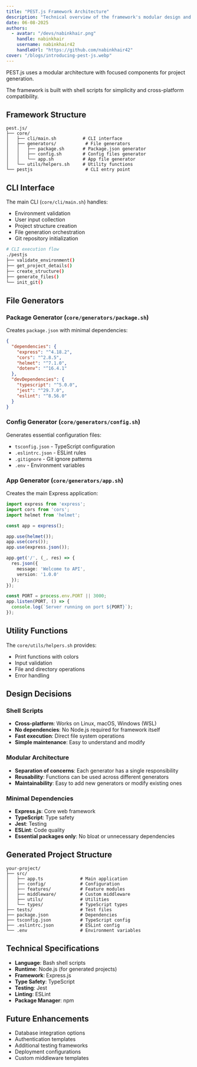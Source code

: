 ```yaml
---
title: "PEST.js Framework Architecture"
description: "Technical overview of the framework's modular design and file generation system"
date: 06-08-2025
authors:
  - avatar: "/devs/nabinkhair.png"
    handle: nabinkhair
    username: nabinkhair42
    handleUrl: "https://github.com/nabinkhair42"
cover: "/blogs/introducing-pest-js.webp"
---
```


PEST.js uses a modular architecture with focused components for project generation.

<Note type="success">
  The framework is built with shell scripts for simplicity and cross-platform compatibility.
</Note>

## Framework Structure

```
pest.js/
├── core/
│   ├── cli/main.sh          # CLI interface
│   ├── generators/           # File generators
│   │   ├── package.sh       # Package.json generator
│   │   ├── config.sh        # Config files generator
│   │   └── app.sh           # App file generator
│   └── utils/helpers.sh     # Utility functions
└── pestjs                    # CLI entry point
```

## CLI Interface

The main CLI (`core/cli/main.sh`) handles:

- Environment validation
- User input collection
- Project structure creation
- File generation orchestration
- Git repository initialization

```bash
# CLI execution flow
./pestjs
├── validate_environment()
├── get_project_details()
├── create_structure()
├── generate_files()
└── init_git()
```

## File Generators

### Package Generator (`core/generators/package.sh`)

Creates `package.json` with minimal dependencies:

```json
{
  "dependencies": {
    "express": "^4.18.2",
    "cors": "^2.8.5",
    "helmet": "^7.1.0",
    "dotenv": "^16.4.1"
  },
  "devDependencies": {
    "typescript": "^5.0.0",
    "jest": "^29.7.0",
    "eslint": "^8.56.0"
  }
}
```

### Config Generator (`core/generators/config.sh`)

Generates essential configuration files:

- `tsconfig.json` - TypeScript configuration
- `.eslintrc.json` - ESLint rules
- `.gitignore` - Git ignore patterns
- `.env` - Environment variables

### App Generator (`core/generators/app.sh`)

Creates the main Express application:

```typescript
import express from 'express';
import cors from 'cors';
import helmet from 'helmet';

const app = express();

app.use(helmet());
app.use(cors());
app.use(express.json());

app.get('/', (_, res) => {
  res.json({
    message: 'Welcome to API',
    version: '1.0.0'
  });
});

const PORT = process.env.PORT || 3000;
app.listen(PORT, () => {
  console.log(`Server running on port ${PORT}`);
});
```

## Utility Functions

The `core/utils/helpers.sh` provides:

- Print functions with colors
- Input validation
- File and directory operations
- Error handling

## Design Decisions

### Shell Scripts
- **Cross-platform**: Works on Linux, macOS, Windows (WSL)
- **No dependencies**: No Node.js required for framework itself
- **Fast execution**: Direct file system operations
- **Simple maintenance**: Easy to understand and modify

### Modular Architecture
- **Separation of concerns**: Each generator has a single responsibility
- **Reusability**: Functions can be used across different generators
- **Maintainability**: Easy to add new generators or modify existing ones

### Minimal Dependencies
- **Express.js**: Core web framework
- **TypeScript**: Type safety
- **Jest**: Testing
- **ESLint**: Code quality
- **Essential packages only**: No bloat or unnecessary dependencies

## Generated Project Structure

```
your-project/
├── src/
│   ├── app.ts              # Main application
│   ├── config/             # Configuration
│   ├── features/           # Feature modules
│   ├── middleware/         # Custom middleware
│   ├── utils/              # Utilities
│   └── types/              # TypeScript types
├── tests/                  # Test files
├── package.json            # Dependencies
├── tsconfig.json           # TypeScript config
├── .eslintrc.json          # ESLint config
└── .env                    # Environment variables
```

## Technical Specifications

- **Language**: Bash shell scripts
- **Runtime**: Node.js (for generated projects)
- **Framework**: Express.js
- **Type Safety**: TypeScript
- **Testing**: Jest
- **Linting**: ESLint
- **Package Manager**: npm

## Future Enhancements

- Database integration options
- Authentication templates
- Additional testing frameworks
- Deployment configurations
- Custom middleware templates 